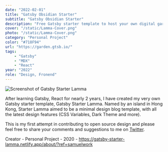 ```yaml
---
date: "2022-02-01"
title: "Gatsby Obsidian Starter"
subtitle: "Gatsby Obsidian Starter"
description: "Free Gatsby starter template to host your own digital garden for free, created for Obsidian knowledge base."
cover: "/static/Lamma-Cover.png"
photo: "/static/Lamma-Cover.png"
category: "Personal Project"
color: "#718F94"
url: "https://garden.gtsb.io/"
tags: 
    - "Gatsby"
    - "MDX"
    - "React"
year: "2022"
role: "Design, Fronend"
---
```


![Screenshot of Gatsby Starter Lamma](/static/Lamma-01.png)

After learning Gatsby, React for nearly 2 years, I have created my very own Gatsby starter template, Gatsby Starter Lamma. Named by an island in Hong Kong, Starter Lamma aimed to be a minimal design blog template, with all the latest design features (CSS Variables, Dark Theme and more). 

This is my first attempt in contributing to open source design and please feel free to share your comments and suggestions to me on [Twitter](https://twitter.com/desktopofsamuel).

Creator - Personal Project - 2020 - https://gatsby-starter-lamma.netlify.app/about/?ref=samuelwork